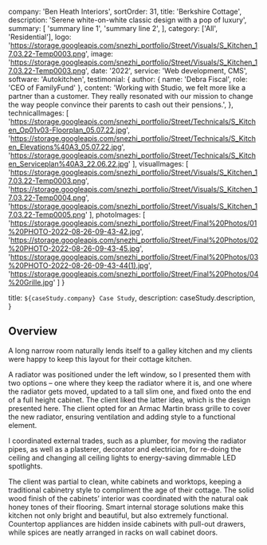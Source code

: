 
  company: 'Ben Heath Interiors',
  sortOrder: 31,
  title: 'Berkshire Cottage',
  description:
    'Serene white-on-white classic design with a pop of luxury',
  summary: [
    'summary line 1',
    'summary line 2',
  ],
  category: ['All', 'Residential'],
  logo: 'https://storage.googleapis.com/snezhi_portfolio/Street/Visuals/S_Kitchen_17.03.22-Temp0003.png',
  image: 'https://storage.googleapis.com/snezhi_portfolio/Street/Visuals/S_Kitchen_17.03.22-Temp0003.png',
  date: '2022',
  service: 'Web development, CMS',
  software: 'Autokitchen',
  testimonial: {
    author: { name: 'Debra Fiscal', role: 'CEO of FamilyFund' },
    content:
      'Working with Studio, we felt more like a partner than a customer. They really resonated with our mission to change the way people convince their parents to cash out their pensions.',
  },
  technicalImages: [
    'https://storage.googleapis.com/snezhi_portfolio/Street/Technicals/S_Kitchen_Op01v03-Floorplan_05.07.22.jpg',
    'https://storage.googleapis.com/snezhi_portfolio/Street/Technicals/S_Kitchen_Elevations%40A3_05.07.22.jpg',
    'https://storage.googleapis.com/snezhi_portfolio/Street/Technicals/S_Kitchen_Serviceplan%40A3_22.06.22.jpg'
  ],
  visualImages: [
    'https://storage.googleapis.com/snezhi_portfolio/Street/Visuals/S_Kitchen_17.03.22-Temp0003.png',
    'https://storage.googleapis.com/snezhi_portfolio/Street/Visuals/S_Kitchen_17.03.22-Temp0004.png',
    'https://storage.googleapis.com/snezhi_portfolio/Street/Visuals/S_Kitchen_17.03.22-Temp0005.png'
  ],
  photoImages: [
    'https://storage.googleapis.com/snezhi_portfolio/Street/Final%20Photos/01%20PHOTO-2022-08-26-09-43-42.jpg',
    'https://storage.googleapis.com/snezhi_portfolio/Street/Final%20Photos/02%20PHOTO-2022-08-26-09-43-45.jpg',
    'https://storage.googleapis.com/snezhi_portfolio/Street/Final%20Photos/03%20PHOTO-2022-08-26-09-43-44(1).jpg',
    'https://storage.googleapis.com/snezhi_portfolio/Street/Final%20Photos/04%20Grille.jpg'
  ]
}

  title: `${caseStudy.company} Case Study`,
  description: caseStudy.description,
}

## Overview

A long narrow room naturally lends itself to a galley kitchen and my clients were happy to keep this layout for their cottage kitchen. 

A radiator was positioned under the left window, so I presented them with two options – one where they keep the radiator where it is, and one where the radiator gets moved, updated to a tall slim one, and fixed onto the end of a full height cabinet. The client liked the latter idea, which is the design presented here. The client opted for an Armac Martin brass grille to cover the new radiator, ensuring ventilation and adding style to a functional element.

I coordinated external trades, such as a plumber, for moving the radiator pipes, as well as a plasterer, decorator and electrician, for re-doing the ceiling and changing all ceiling lights to energy-saving dimmable LED spotlights. 

The client was partial to clean, white cabinets and worktops, keeping a traditional cabinetry style to compliment the age of their cottage. The solid wood finish of the cabinets’ interior was coordinated with the natural oak honey tones of their flooring. Smart internal storage solutions make this kitchen not only bright and beautiful, but also extremely functional. Countertop appliances are hidden inside cabinets with pull-out drawers, while spices are neatly arranged in racks on wall cabinet doors. 


